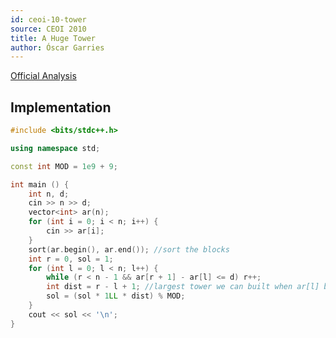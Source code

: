 ```yaml
---
id: ceoi-10-tower
source: CEOI 2010
title: A Huge Tower
author: Óscar Garries
---
```


[Official Analysis](http://ceoi2010.ics.upjs.sk/pub/documents/ceoi_summary.pdf#page=14)

<LanguageSection>
<CPPSection>

## Implementation

```cpp
#include <bits/stdc++.h>

using namespace std;

const int MOD = 1e9 + 9;

int main () {
	int n, d;
	cin >> n >> d;
	vector<int> ar(n);
	for (int i = 0; i < n; i++) {
		cin >> ar[i];
	}
	sort(ar.begin(), ar.end()); //sort the blocks
	int r = 0, sol = 1;
	for (int l = 0; l < n; l++) {
		while (r < n - 1 && ar[r + 1] - ar[l] <= d) r++;
		int dist = r - l + 1; //largest tower we can built when ar[l] block is the base
		sol = (sol * 1LL * dist) % MOD;
	}
	cout << sol << '\n';
}

```

</CPPSection>
</LanguageSection>
